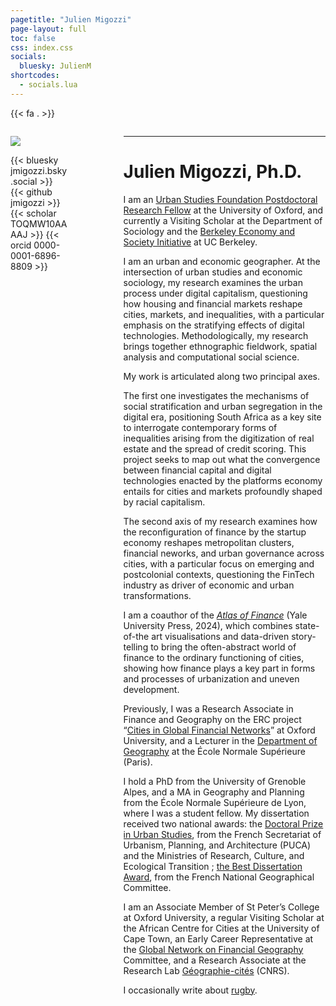 ---
pagetitle: "Julien Migozzi"
page-layout: full
toc: false
css: index.css
socials:
  bluesky: JulienM
shortcodes:
  - socials.lua
---
{{< fa . >}}


::::: {.columns}

:::: {.column .col-v-center width="20%"}

::: portrait
![](static/img/pic2-modified.png)


::: socials
{{< bluesky jmigozzi.bsky.social >}}
{{< github jmigozzi >}} 
{{< scholar TOQMW10AAAAJ >}} 
{{< orcid 0000-0001-6896-8809 >}}
:::

:::
::::


:::: {.column width="10%"}
<!-- empty column to create gap -->

::::


:::: {.column width="70%"}
---
# Julien Migozzi, Ph.D.


I am an [Urban Studies Foundation Postdoctoral Research Fellow](https://www.urbanstudiesfoundation.org/) at the University of Oxford, and currently a Visiting Scholar at the Department of Sociology and the [Berkeley Economy and Society Initiative](https://besi.berkeley.edu/) at UC Berkeley.

I am an urban and economic geographer. At the intersection of urban studies and economic sociology, my research examines the urban process under digital capitalism, questioning how housing and financial markets reshape cities, markets, and inequalities, with a particular emphasis on the stratifying effects of digital technologies. Methodologically, my research brings together ethnographic fieldwork, spatial analysis and computational social science.

My work is articulated along two principal axes.

The first one investigates the mechanisms of social stratification and urban segregation in the digital era, positioning South Africa as a key site to interrogate contemporary forms of inequalities arising from the digitization of real estate and the spread of credit scoring. This project seeks to map out what the convergence between financial capital and digital technologies enacted by the platforms economy entails for cities and markets profoundly shaped by racial capitalism.

The second axis of my research examines how the reconfiguration of finance by the startup economy reshapes metropolitan clusters, financial neworks, and urban governance across cities, with a particular focus on emerging and postcolonial contexts, questioning the FinTech industry as driver of economic and urban transformations.

I am a coauthor of the *[Atlas of Finance](https://yalebooks.yale.edu/book/9780300253054/atlas-of-finance/)* (Yale University Press, 2024), which combines state-of-the art visualisations and data-driven story-telling to bring the often-abstract world of finance to the ordinary functioning of cities, showing how finance plays a key part in forms and processes of urbanization and uneven development. 

Previously, I was a Research Associate in Finance and Geography on the ERC project "[Cities in Global Financial Networks](https://cordis.europa.eu/project/id/681337)" at Oxford University, and a Lecturer in the [Department of Geography](https://www.geographie.ens.fr/) at the École Normale Supérieure (Paris).

I hold a PhD from the University of Grenoble Alpes, and a MA in Geography and Planning from the École Normale Supérieure de Lyon, where I was a student fellow. My dissertation received two national awards: the [Doctoral Prize in Urban Studies](https://www.urbanisme-puca.gouv.fr/prix-de-these-sur-la-ville-2021-a2141.html?lang=en), from the French Secretariat of Urbanism, Planning, and Architecture (PUCA) and the Ministries of Research, Culture, and Ecological Transition ; [the Best Dissertation Award](https://www.cnfg.fr/vie-du-comite/prix-de-these-du-cnfg/), from the French National Geographical Committee. 

I am an Associate Member of St Peter's College at Oxford University, a regular Visiting Scholar at the African Centre for Cities at the University of Cape Town, an Early Career Representative
at the [Global Network on Financial Geography](https://www.fingeo.net/) Committee, and a Research Associate at the Research Lab [Géographie-cités](https://geographie-cites.cnrs.fr/en/geographie-cites/) (CNRS).

I occasionally write about [rugby](https://jmigozzi.github.io/rwcsquads2023/).
:::

:::::


<!-- ::: about-link -->
<!-- [About me](about.html) -->
<!-- ::: -->

